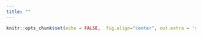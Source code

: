 ```yaml
---
title: ""
--- 
```


```r
knitr::opts_chunk$set(echo = FALSE,  fig.align="center", out.extra = 'style="display:block; margin:0;"')
```

<div class=text-justify>


<head>
<title> Redirigiendo al nuevo sitio institucional del tablero...</title>
<META HTTP-EQUIV="REFRESH" CONTENT="1;URL=https://365inegi.sharepoint.com/sites/dgiai/GobyArq/SitePages/PTracking.aspx">
</head>


</div>

